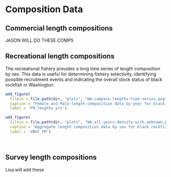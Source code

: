 

# Composition Data

## Commercial length compositions
JASON WILL DO THESE COMPS

## Recreational length compositions
The recreational fishery provides a long time series of length composition by sex. This data is useful for determining fishery selectivity, identifying possible recruitment events and indicating the overall stock status of black rockfish in Washington.

```r
add_figure(
  filein = file.path(dir, "plots", "WA-compare-lengths-time-series.png"), 
  caption = "Female and Male length composition data by year for black rockfish based on fish sampled in the Washington sport fishery.",
  label = 'FM_lengths_yrs')

``` 

```r
add_figure(
  filein = file.path(dir, "plots", "WA-all-years-density-with-unknown.png"), 
  caption = "Aggregate length composition data by sex for black rockfish based on fish sampled in the Washington sport fishery.",
  label = 'VBGF_FM')

``` 

\


## Survey length compositions

Lisa will add these